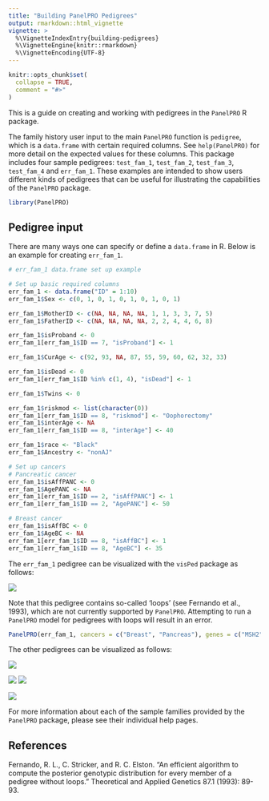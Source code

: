 ```yaml
---
title: "Building PanelPRO Pedigrees"
output: rmarkdown::html_vignette
vignette: >
  %\VignetteIndexEntry{building-pedigrees}
  %\VignetteEngine{knitr::rmarkdown}
  %\VignetteEncoding{UTF-8}
---
```


```r
knitr::opts_chunk$set(
  collapse = TRUE,
  comment = "#>"
)
```

This is a guide on creating and working with pedigrees in the `PanelPRO` R package.

The family history user input to the main `PanelPRO` function is `pedigree`, which is a `data.frame` with certain required columns. See `help(PanelPRO)` for more detail on the expected values for these columns. This package includes four sample pedigrees: `test_fam_1`, `test_fam_2`, `test_fam_3`, `test_fam_4` and `err_fam_1`. These examples are intended to show users different kinds of pedigrees that can be useful for illustrating the capabilities of the `PanelPRO` package. 

```r
library(PanelPRO)
```


## Pedigree input

There are many ways one can specify or define a `data.frame` in R. Below is an example for creating `err_fam_1`.

```r
# err_fam_1 data.frame set up example

# Set up basic required columns
err_fam_1 <- data.frame("ID" = 1:10)
err_fam_1$Sex <- c(0, 1, 0, 1, 0, 1, 0, 1, 0, 1)

err_fam_1$MotherID <- c(NA, NA, NA, NA, 1, 1, 3, 3, 7, 5)
err_fam_1$FatherID <- c(NA, NA, NA, NA, 2, 2, 4, 4, 6, 8)

err_fam_1$isProband <- 0
err_fam_1[err_fam_1$ID == 7, "isProband"] <- 1

err_fam_1$CurAge <- c(92, 93, NA, 87, 55, 59, 60, 62, 32, 33)

err_fam_1$isDead <- 0
err_fam_1[err_fam_1$ID %in% c(1, 4), "isDead"] <- 1

err_fam_1$Twins <- 0

err_fam_1$riskmod <- list(character(0))
err_fam_1[err_fam_1$ID == 8, "riskmod"] <- "Oophorectomy"
err_fam_1$interAge <- NA
err_fam_1[err_fam_1$ID == 8, "interAge"] <- 40

err_fam_1$race <- "Black"
err_fam_1$Ancestry <- "nonAJ"

# Set up cancers
# Pancreatic cancer
err_fam_1$isAffPANC <- 0
err_fam_1$AgePANC <- NA
err_fam_1[err_fam_1$ID == 2, "isAffPANC"] <- 1
err_fam_1[err_fam_1$ID == 2, "AgePANC"] <- 50

# Breast cancer
err_fam_1$isAffBC <- 0
err_fam_1$AgeBC <- NA
err_fam_1[err_fam_1$ID == 8, "isAffBC"] <- 1
err_fam_1[err_fam_1$ID == 8, "AgeBC"] <- 35
```


The `err_fam_1` pedigree can be visualized with the `visPed` package as follows:

![](figures/err_fam_1.png)

Note that this pedigree contains so-called 'loops' (see Fernando et al., 1993), which are not currently supported by `PanelPRO`. Attempting to run a `PanelPRO` model for pedigrees with loops will result in an error. 

```r
PanelPRO(err_fam_1, cancers = c("Breast", "Pancreas"), genes = c("MSH2", "TP53"))
```

The other pedigrees can be visualized as follows:

![](figures/test_fam_1.png)

![](figures/test_fam_2.png)
![](figures/test_fam_3.png)

![](figures/test_fam_4.png)

For more information about each of the sample families provided by the `PanelPRO` package, please see their individual help pages. 

## References 

Fernando, R. L., C. Stricker, and R. C. Elston. "An efficient algorithm to compute the posterior genotypic distribution for every member of a pedigree without loops." Theoretical and Applied Genetics 87.1 (1993): 89-93.
